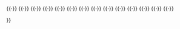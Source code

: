 <noinclude>
{{noteTA
|G1=電影譯名
}}
</noinclude>{{Navbox 
|name = 美國監製公會獎最佳動畫長片
| titlestyle = background: #808080
| groupstyle = background: #c0c0c0
| belowstyle = background: #808080
| title      = [[美國監製公會獎]]最佳動畫長片
| group1 = 2005–現在
| list1  = <div>
{{nowrap|[[酷狗寶貝之魔兔詛咒]] (2005)}}{{·}}
{{nowrap|[[反斗車王]] (2006)}}{{·}}
{{nowrap|[[五星級大鼠]] (2007)}}{{·}}
{{nowrap|[[太空奇兵·威E]] (2008)}}{{·}}
{{nowrap|[[沖天救兵]] (2009)}}{{·}}
{{nowrap|[[反斗奇兵3]] (2010)}}{{·}}
{{nowrap|[[丁丁历险记 (电影)|丁丁歷險記]] (2011)}}{{·}}
{{nowrap|[[無敵破壞王]] (2012)}}{{·}}
{{nowrap|[[冰雪奇緣]] (2013)}}{{·}}
{{nowrap|[[樂高玩電影]] (2014)}}{{·}}
{{nowrap|[[腦筋急轉彎 (電影)|腦筋急轉彎]] (2015)}}{{·}}
{{nowrap|[[動物方城市]] (2016)}}{{·}}
{{nowrap|[[寻梦环游记]] (2017)}}{{·}}
{{nowrap|[[蜘蛛侠：平行宇宙]] (2018)}}{{·}}
{{nowrap|[[玩具总动员4]] (2019)}}{{·}}
{{nowrap|[[靈魂奇遇記]] (2020)}}
</div>
}}<noinclude>
</noinclude>